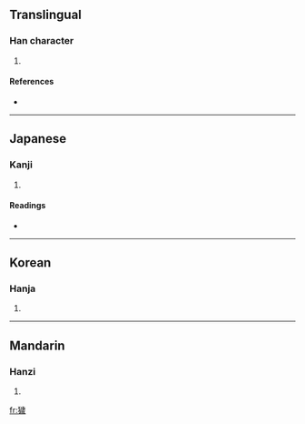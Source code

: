 ==Translingual==

===Han character===
{{Han char|rn=94|rad=犬|as=13|sn=16|four=4125<sub>3</sub>|canj=大竹卜一竹 (KHYMH)}}

# {{defn|Han|sort=犬13}}

====References====
* {{Han ref|kx=0719.270|dkj=20728|dj=1131.030|hdz=21371.070|uh=7369|ud=29545|bh=EA5B|bd=59995}}

----

==Japanese==

===Kanji===
{{ja-kanji|grade=|rs=犬13}}

# {{defn|Japanese}}

====Readings====
* {{ja-readings|on=[[わい]] (wai), [[え]] (e)|kun=}}

----

==Korean==

===Hanja===
{{ko-hanja|hangeul=예|eumhun=|rv=ye|mr=ye|y=yey}}

# {{defn|Korean}}

----

==Mandarin==

===Hanzi===
{{cmn-hanzi|pin=[[huì]] ([[hui4]])|wg=hui<sup>4</sup>}}

# {{defn|Mandarin}}

[[fr:獩]]